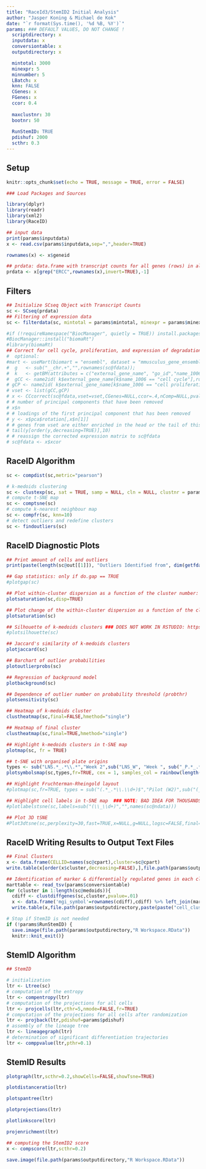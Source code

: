 ```yaml
---
title: "RaceId3/StemID2 Initial Analysis"
author: "Jasper Koning & Michael de Kok"
date: "`r format(Sys.time(), '%d %B, %Y')`"
params: ### DEFAULT VALUES, DO NOT CHANGE !
  scriptdirectory: x
  inputdata: x
  conversiontable: x
  outputdirectory: x

  mintotal: 3000
  minexpr: 5
  minnumber: 5
  LBatch: x
  knn: FALSE
  CGenes: x
  FGenes: x
  ccor: 0.4
  
  maxclustnr: 30
  bootnr: 50
  
  RunStemID: TRUE
  pdishuf: 2000
  scthr: 0.3
---
```


## Setup

```r

knitr::opts_chunk$set(echo = TRUE, message = TRUE, error = FALSE)

### Load Packages and Sources

library(dplyr)
library(readr)
library(xml2)
library(RaceID)

## input data
print(params$inputdata)
x <- read.csv(params$inputdata,sep=",",header=TRUE)

rownames(x) <- x$geneid

## prdata: data.frame with transcript counts for all genes (rows) in all cells (columns); with rownames == gene ids; remove ERCC spike-ins 
prdata <- x[grep("ERCC",rownames(x),invert=TRUE),-1]

```

## Filters

```r

## Initialize SCseq Object with Transcript Counts
sc <- SCseq(prdata)
## Filtering of expression data
sc <- filterdata(sc, mintotal = params$mintotal, minexpr = params$minexpr, minnumber = params$minnumber, LBatch = params$LBatch, knn = params$knn, params$CGenes, params$FGenes, params$ccor, bmode = "RaceID")

#if (!requireNamespace("BiocManager", quietly = TRUE)) install.packages("BiocManager")
#BiocManager::install("biomaRt")
#library(biomaRt)
## Correct for cell cycle, proliferation, and expression of degradation markers by PCA
#  optional:
#mart <- useMart(biomart = "ensembl", dataset = "mmusculus_gene_ensembl")
#  g   <- sub("__chr.+","",rownames(sc@fdata));
#  k   <- getBM(attributes = c("external_gene_name", "go_id","name_1006"),filters="external_gene_name",values=g,mart=mart)
#  gCC <- name2id( k$external_gene_name[k$name_1006 == "cell cycle"],rownames(sc@fdata)) 
# gCP <- name2id( k$external_gene_name[k$name_1006 == "cell proliferation"],rownames(sc@fdata))
# vset <- list(gCC,gCP)
# x <- CCcorrect(sc@fdata,vset=vset,CGenes=NULL,ccor=.4,nComp=NULL,pvalue=.05,quant=.01,mode="pca")
# # number of principal components that have been removed
# x$n
# # loadings of the first principal component that has been removed
# y <- x$pca$rotation[,x$n[1]]
# # genes from vset are either enriched in the head or the tail of this list
# tail(y[order(y,decreasing=TRUE)],10)
# # reassign the corrected expression matrix to sc@fdata
# sc@fdata <- x$xcor

```

## RaceID Algorithm

```r

sc <- compdist(sc,metric="pearson")

# k-medoids clustering
sc <- clustexp(sc, sat = TRUE, samp = NULL, cln = NULL, clustnr = params$maxclustnr, bootnr = params$bootnr, rseed=17000, FUNcluster="kmedoids")
# compute t-SNE map
sc <- comptsne(sc)
# compute k-nearest neighbour map
sc <- compfr(sc, knn=10)
# detect outliers and redefine clusters
sc <- findoutliers(sc)

```

## RaceID Diagnostic Plots

```r

## Print amount of cells and outliers
print(paste(length(sc@out[[1]]), "Outliers Identified from", dim(getfdata(sc))[2], "Cells", sep=" " ))

## Gap statistics: only if do.gap == TRUE
#plotgap(sc)

## Plot within-cluster dispersion as a function of the cluster number: only if sat == TRUE
plotsaturation(sc,disp=TRUE)

## Plot change of the within-cluster dispersion as a function of the cluster number: only if sat == TRUE
plotsaturation(sc)

## Silhouette of k-medoids clusters ### DOES NOT WORK IN RSTUDIO: https://github.com/hemberg-lab/SC3/issues/45
#plotsilhouette(sc)  

## Jaccard's similarity of k-medoids clusters
plotjaccard(sc)

## Barchart of outlier probabilities
plotoutlierprobs(sc)

## Regression of background model
plotbackground(sc)

## Dependence of outlier number on probability threshold (probthr)
plotsensitivity(sc)

## Heatmap of k-medoids cluster
clustheatmap(sc,final=FALSE,hmethod="single")

## Heatmap of final cluster
clustheatmap(sc,final=TRUE,hmethod="single")

## Highlight k-medoids clusters in t-SNE map
plotmap(sc, fr = TRUE)

```

```r

## t-SNE with organised plate origins
types <- sub("LNS.*_.*\\.*","Week 2",sub("LNS_W", "Week ", sub("_P.*_.*\\.*","", colnames(sc@ndata))))
plotsymbolsmap(sc,types,fr=TRUE, cex = 1, samples_col = rainbow(length(types)))

## Highlight Fruchterman-Rheingold layout 
#plotmap(sc,fr=TRUE, types = sub("(.*_.*\\.\\d+)$","Pilot (W2)",sub("(_P.*_.*\\.\\d+)$","", colnames(sc@ndata))))

## Highlight cell labels in t-SNE map  ### NOTE: BAD IDEA FOR THOUSANDS OF CELLS!
#plotlabelstsne(sc,labels=sub("(\\_\\d+)","",names(sc@ndata)))

## Plot 3D tSNE
#Plot3dtsne(sc,perplexity=30,fast=TRUE,x=NULL,g=NULL,logsc=FALSE,final=TRUE,ret=FALSE,tp=1)

```

## RaceID Writing Results to Output Text Files

```r

## Final Clusters
x <- data.frame(CELLID=names(sc@cpart),cluster=sc@cpart)
write.table(x[order(x$cluster,decreasing=FALSE),],file.path(params$outputdirectory,"cell_clust.xls"),row.names=FALSE,col.names=TRUE,sep="\t",quote=FALSE)

## Identification of marker & differentially regulated genes in each cluster compared to the full ensemble
marttable <- read_tsv(params$conversiontable)
for (cluster in 1:length(sc@medoids)){
  cdiff <- clustdiffgenes(sc,cluster,pvalue=.01)
  x <- data.frame('mgi_symbol'=rownames(cdiff),cdiff) %>% left_join(marttable, by = "mgi_symbol") # %>% select(-ensembl_gene_id)
  write.table(x,file.path(params$outputdirectory,paste(paste("cell_clust_diff_genes",sub("\\.","\\_",cluster),sep="_"),".xls",sep="")),row.names=FALSE,col.names=TRUE,sep="\t",quote=FALSE)}

# Stop if StemID is not needed
if (!params$RunStemID) {
  save.image(file.path(params$outputdirectory,"R Workspace.RData"))
  knitr::knit_exit()}

```

## StemID Algorithm 

```r

## StemID

# initialization
ltr <- Ltree(sc)
# computation of the entropy
ltr <- compentropy(ltr)
# computation of the projections for all cells
ltr <- projcells(ltr,cthr=5,nmode=FALSE,fr=TRUE)
# computation of the projections for all cells after randomization
ltr <- projback(ltr,pdishuf=params$pdishuf)
# assembly of the lineage tree
ltr <- lineagegraph(ltr)
# determination of significant differentiation trajectories
ltr <- comppvalue(ltr,pthr=0.1)

```

## StemID Results

```r

plotgraph(ltr,scthr=0.2,showCells=FALSE,showTsne=TRUE)

plotdistanceratio(ltr)

plotspantree(ltr)

plotprojections(ltr)

plotlinkscore(ltr)

projenrichment(ltr)

## computing the StemID2 score
x <- compscore(ltr,scthr=0.2)

save.image(file.path(params$outputdirectory,"R Workspace.RData"))
```

